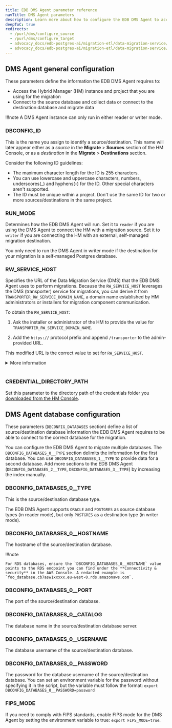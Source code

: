 ```yaml
---
title: EDB DMS Agent parameter reference
navTitle: DMS Agent parameters
description: Learn more about how to configure the EDB DMS Agent to access the Hybrid Manager instance and connect to source and destination databases.
deepToC: true
redirects:
  - /purl/dms/configure_source
  - /purl/dms/configure_target
  - advocacy_docs/edb-postgres-ai/migration-etl/data-migration-service/reader_reference
  - advocacy_docs/edb-postgres-ai/migration-etl/data-migration-service/writer_reference
---
```


## DMS Agent general configuration

These parameters define the information the EDB DMS Agent requires to:

- Access the Hybrid Manager (HM) instance and project that you are using for the migration
- Connect to the source database and collect data or connect to the destination database and migrate data

!!!note 
    A DMS Agent instance can only run in either reader or writer mode.

### DBCONFIG_ID

This is the name you assign to identify a source/destination. This name will later appear either as a *source* in the **Migrate** > **Sources** section of the HM Console, or as a *destination* in the **Migrate** > **Destinations** section.

Consider the following ID guidelines:

-   The maximum character length for the ID is 255 characters.
-   You can use lowercase and uppercase characters, numbers, underscores(\_) and hyphens(-) for the ID. Other special characters aren't supported.
-   The ID must be unique within a project. Don't use the same ID for two or more sources/destinations in the same project.

### RUN_MODE

Determines how the EDB DMS Agent will run. Set it to `reader` if you are using the DMS Agent to connect the HM with a migration source. Set it to `writer` if you are connecting the HM with an external, self-managed migration destination.

You only need to run the DMS Agent in writer mode if the destination for your migration is a self-managed Postgres database.

### RW_SERVICE_HOST

Specifies the URL of the Data Migration Service (DMS) that the EDB DMS Agent uses to perform migrations. Because the `RW_SERVICE_HOST` leverages the DMS (transporter) service for migrations, you can derive it from `TRANSPORTER_RW_SERVICE_DOMAIN_NAME`, a domain name established by HM administrators or installers for migration component communication.

To obtain the `RW_SERVICE_HOST`:

1. Ask the installer or administrator of the HM to provide the value for `TRANSPORTER_RW_SERVICE_DOMAIN_NAME`.

1. Add the `https://` protocol prefix and append `/transporter` to the admin-provided URL. 

This modified URL is the correct value to set for `RW_SERVICE_HOST`. 

<details><summary>More information</summary>

<br/>

The `RW_SERVICE_HOST` value must always be derived directly from the `TRANSPORTER_RW_SERVICE_DOMAIN_NAME`. The following table provides examples of how the `RW_SERVICE_HOST` is derived, showing both a recommended and a custom naming convention.

Recommended:

| TRANSPORTER_RW_SERVICE_DOMAIN_NAME            | RW_SERVICE_HOST                                                   |
|-----------------------------------------------|-------------------------------------------------------------------|
| dms.examplecompany.com                | https://dms.examplecompany.com/transporter                |
| dms-dev.examplecompany.com            | https://dms-dev.examplecompany.com/transporter            |
| dms.hm001.examplecompany.com          | https://dms.hm001.examplecompany.com/transporter          |
| dms-hm-us-east-001.examplecompany.com | https://dms-hm-us-east-001.examplecompany.com/transporter |

<br/>

Custom: 

| TRANSPORTER_RW_SERVICE_DOMAIN_NAME    | RW_SERVICE_HOST                                           |
|---------------------------------------|-----------------------------------------------------------|
| 987635.examplecompany.com             | https://987635.examplecompany.com/transporter             |
| migration_service.examplecompany.com  | https://migration_service.examplecompany.com/transporter  |
| location001.examplecompany.com        | https://location001.examplecompany.com/transporter        |
| us_east.examplecompany.com            | https://us_east.examplecompany.com/transporter            |

</details> 

<br/>

### CREDENTIAL_DIRECTORY_PATH

Set this parameter to the directory path of the credentials folder you [downloaded from the HM Console](/edb-postgres-ai/latest/hybrid-manager/using_hybrid_manager/migration/migration_guides/self_managed_pg_to_self_managed_pg/creating_project_credentials/).

## DMS Agent database configuration

These parameters (`DBCONFIG_DATABASES` section) define a list of source/destination database information the EDB DMS Agent requires to be able to connect to the correct database for the migration.

You can configure the EDB DMS Agent to migrate multiple databases. The `DBCONFIG_DATABASES_0__TYPE` section delimits the information for the first database. You can use `DBCONFIG_DATABASES_1__TYPE` to provide data for a second database. Add more sections to the EDB DMS Agent (`DBCONFIG_DATABASES_2__TYPE`, `DBCONFIG_DATABASES_3__TYPE`) by increasing the index manually.

### DBCONFIG_DATABASES_0__TYPE

This is the source/destination database type. 

The EDB DMS Agent supports `ORACLE` and `POSTGRES` as source database types (in reader mode), but only `POSTGRES` as a destination type (in writer mode).

### DBCONFIG_DATABASES_0__HOSTNAME

The hostname of the source/destination database.

!!!note

    For RDS databases, ensure the `DBCONFIG_DATABASES_0__HOSTNAME` value points to the RDS endpoint you can find under the **Connectivity & security** in the AWS Console. A redacted example is `foo_database.cb7asw1xxxxx.eu-west-0.rds.amazonaws.com`.


### DBCONFIG_DATABASES_0__PORT

The port of the source/destination database.

### DBCONFIG_DATABASES_0__CATALOG

The database name in the source/destination database server.

### DBCONFIG_DATABASES_0__USERNAME

The database username of the source/destination database.

### DBCONFIG_DATABASES_0__PASSWORD

The password for the database username of the source/destination database. You can set an environment variable for the password without specifying it in the script, but the variable must follow the format: `export DBCONFIG_DATABASES_0__PASSWORD=password`

### FIPS_MODE

If you need to comply with FIPS standards, enable FIPS mode for the DMS Agent by setting the environment variable to true: `export FIPS_MODE=true`.

